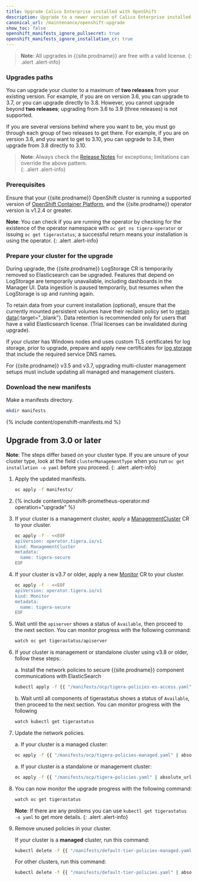 ```yaml
---
title: Upgrade Calico Enterprise installed with OpenShift
description: Upgrade to a newer version of Calico Enterprise installed with OpenShift.
canonical_url: /maintenance/openshift-upgrade
show_toc: false
openshift_manifests_ignore_pullsecret: true
openshift_manifests_ignore_installation_cr: true
---
```


>**Note**: All upgrades in {{site.prodname}} are free with a valid license.
{: .alert .alert-info}

### Upgrades paths

You can upgrade your cluster to a maximum of **two releases** from your existing version. For example, if you are on version 3.6, you can upgrade to 3.7, or you can upgrade directly to 3.8. However, you cannot upgrade beyond **two releases**; upgrading from 3.6 to 3.9 (three releases) is not supported. 

If you are several versions behind where you want to be, you must go through each group of two releases to get there. For example, if you are on version 3.6, and you want to get to 3.10, you can upgrade to 3.8, then upgrade from 3.8 directly to 3.10.

>**Note**: Always check the [Release Notes]({{site.baseurl}}/release-notes/) for exceptions; limitations can override the above pattern.  
{: .alert .alert-info}

### Prerequisites

Ensure that your {{site.prodname}} OpenShift cluster is running a supported version of [OpenShift Container Platform]({{site.baseurl}}/getting-started/compatibility#openshift), and the {{site.prodname}} operator version is v1.2.4 or greater.

**Note**: You can check if you are running the operator by checking for the existence of the operator namespace
with `oc get ns tigera-operator` or issuing `oc get tigerastatus`; a successful return means your installation is
using the operator.
{: .alert .alert-info}

### Prepare your cluster for the upgrade

During upgrade, the {{site.prodname}} LogStorage CR is temporarily removed so Elasticsearch can be upgraded. Features
that depend on LogStorage are temporarily unavailable, including dashboards in the Manager UI. Data ingestion is paused
temporarily, but resumes when the LogStorage is up and running again.

To retain data from your current installation (optional), ensure that the currently mounted persistent volumes
have their reclaim policy set to [retain data](https://kubernetes.io/docs/tasks/administer-cluster/change-pv-reclaim-policy/){:target="_blank"}.
Data retention is recommended only for users that have a valid Elasticsearch license. (Trial licenses can be invalidated
during upgrade).

If your cluster has Windows nodes and uses custom TLS certificates for log storage, prior to upgrade, prepare and apply new certificates for [log storage]({{site.baseurl}}/security/comms/log-storage-tls) that include the required service DNS names.

For {{site.prodname}} v3.5 and v3.7, upgrading multi-cluster management setups must include updating all managed and management clusters.

### Download the new manifests

Make a manifests directory.

```bash
mkdir manifests
```

{% include content/openshift-manifests.md %}

## Upgrade from 3.0 or later
**Note**: The steps differ based on your cluster type. If you are unsure of your cluster type, look at the field `clusterManagementType` when you run `oc get installation -o yaml` before you proceed.
{: .alert .alert-info}

1. Apply the updated manifests.
   ```bash
   oc apply -f manifests/
   ```

1. {% include content/openshift-prometheus-operator.md operation="upgrade" %}

1. If your cluster is a management cluster, apply a [ManagementCluster]({{site.baseurl}}/reference/installation/api#operator.tigera.io/v1.ManagementCluster)
   CR to your cluster.
   ```bash
   oc apply -f - <<EOF
   apiVersion: operator.tigera.io/v1
   kind: ManagementCluster
   metadata:
     name: tigera-secure
   EOF
   ```

1. If your cluster is v3.7 or older, apply a new [Monitor]({{site.baseurl}}/reference/installation/api#operator.tigera.io/v1.Monitor)
   CR to your cluster.

   ```bash
   oc apply -f - <<EOF
   apiVersion: operator.tigera.io/v1
   kind: Monitor
   metadata:
     name: tigera-secure
   EOF
   ```

1. Wait until the `apiserver` shows a status of `Available`, then proceed to the next section. You can monitor progress with the following command:

   ```bash
   watch oc get tigerastatus/apiserver
   ```

1. If your cluster is management or standalone cluster using v3.8 or older, follow these steps:
   
   a. Install the network policies to secure {{site.prodname}} component communications with ElasticSearch

   ```bash
   kubectl apply -f {{ "/manifests/ocp/tigera-policies-es-access.yaml" | absolute_url }}
   ```

   b. Wait until all components of tigerastatus shows a status of `Available`, then proceed to the next section. You can monitor progress with the following 

   ```bash
   watch kubectl get tigerastatus
   ```

1. Update the network policies.
   
   a. If your cluster is a managed cluster:
   ```bash
   oc apply -f {{ "/manifests/ocp/tigera-policies-managed.yaml" | absolute_url }}
   ```   
   a. If your cluster is a standalone or management cluster:
   ```bash
   oc apply -f {{ "/manifests/ocp/tigera-policies.yaml" | absolute_url }}
   ```

1. You can now monitor the upgrade progress with the following command:
   ```bash
   watch oc get tigerastatus
   ```

     **Note**: If there are any problems you can use `kubectl get tigerastatus -o yaml` to get more details.
     {: .alert .alert-info}

1. Remove unused policies in your cluster.

   If your cluster is a **managed** cluster, run this command:

   ```bash
   kubectl delete -f {{ "/manifests/default-tier-policies-managed.yaml" | absolute_url }}
   ```

   For other clusters, run this command:

   ```bash
   kubectl delete -f {{ "/manifests/default-tier-policies.yaml" | absolute_url }}
   ```
